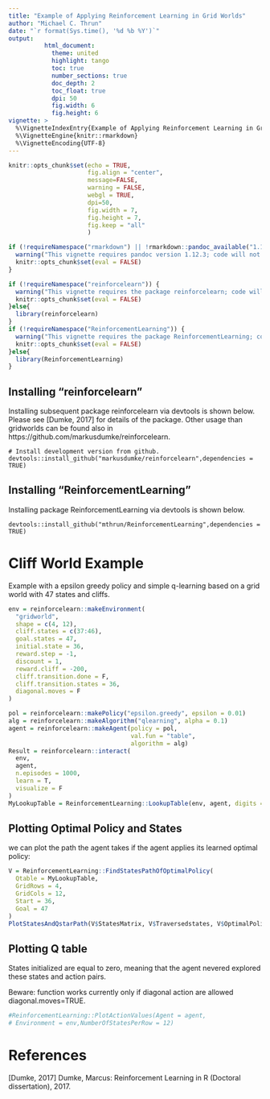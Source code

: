 ```yaml
---
title: "Example of Applying Reinforcement Learning in Grid Worlds"
author: "Michael C. Thrun"
date: "`r format(Sys.time(), '%d %b %Y')`"
output: 
          html_document:
            theme: united
            highlight: tango 
            toc: true
            number_sections: true
            doc_depth: 2
            toc_float: true
            dpi: 50
            fig.width: 6
            fig.height: 6
vignette: >
  %\VignetteIndexEntry{Example of Applying Reinforcement Learning in Grid World}
  %\VignetteEngine{knitr::rmarkdown}
  %\VignetteEncoding{UTF-8}
---
```

```r
knitr::opts_chunk$set(echo = TRUE,
                      fig.align = "center",
                      message=FALSE,
                      warning = FALSE,
                      webgl = TRUE,
                      dpi=50,
                      fig.width = 7, 
                      fig.height = 7,
                      fig.keep = "all"
                      )
```

```r
if (!requireNamespace("rmarkdown") || !rmarkdown::pandoc_available("1.12.3")) {
  warning("This vignette requires pandoc version 1.12.3; code will not run in older versions.")
  knitr::opts_chunk$set(eval = FALSE)
}
```

```r
if (!requireNamespace("reinforcelearn")) {
  warning("This vignette requires the package reinforcelearn; code will not run without this package.")
  knitr::opts_chunk$set(eval = FALSE)
}else{
  library(reinforcelearn)
}
if (!requireNamespace("ReinforcementLearning")) {
  warning("This vignette requires the package ReinforcementLearning; code will not run without this package.")
  knitr::opts_chunk$set(eval = FALSE)
}else{
  library(ReinforcementLearning)
}
```

## Installing "reinforcelearn"

Installing subsequent package reinforcelearn via devtools is shown below.
Please see [Dumke, 2017] for details of the package. Other usage than gridworlds can be found also in https://github.com/markusdumke/reinforcelearn. 

```{}
# Install development version from github.
devtools::install_github("markusdumke/reinforcelearn",dependencies = TRUE)
```

## Installing "ReinforcementLearning"

Installing package ReinforcementLearning via devtools is shown below.

```{}
devtools::install_github("mthrun/ReinforcementLearning",dependencies = TRUE)
```

# Cliff World Example
Example with a epsilon greedy policy and simple q-learning based on a grid world with 47 states and cliffs.

```r
env = reinforcelearn::makeEnvironment(
  "gridworld",
  shape = c(4, 12),
  cliff.states = c(37:46),
  goal.states = 47,
  initial.state = 36,
  reward.step = -1,
  discount = 1,
  reward.cliff = -200,
  cliff.transition.done = F,
  cliff.transition.states = 36,
  diagonal.moves = F
)

pol = reinforcelearn::makePolicy("epsilon.greedy", epsilon = 0.01)
alg = reinforcelearn::makeAlgorithm("qlearning", alpha = 0.1)
agent = reinforcelearn::makeAgent(policy = pol,
                                  val.fun = "table",
                                  algorithm = alg)
Result = reinforcelearn::interact(
  env,
  agent,
  n.episodes = 1000,
  learn = T,
  visualize = F
)
MyLookupTable = ReinforcementLearning::LookupTable(env, agent, digits = 10) 

```

## Plotting Optimal Policy and States
we can plot the path the agent takes if the agent applies its learned optimal policy:

```r
V = ReinforcementLearning::FindStatesPathOfOptimalPolicy(
  Qtable = MyLookupTable,
  GridRows = 4,
  GridCols = 12,
  Start = 36,
  Goal = 47
)
PlotStatesAndQstarPath(V$StatesMatrix, V$Traversedstates, V$OptimalPolicy)
```

## Plotting Q table
States initialized are equal to zero, meaning that the agent nevered explored these states and action pairs.

Beware: function works currently only if diagonal action are allowed diagonal.moves=TRUE.

```r
#ReinforcementLearning::PlotActionValues(Agent = agent,
# Environment = env,NumberOfStatesPerRow = 12)
```


# References
[Dumke, 2017]    Dumke, Marcus: Reinforcement Learning in R (Doctoral dissertation), 2017.

